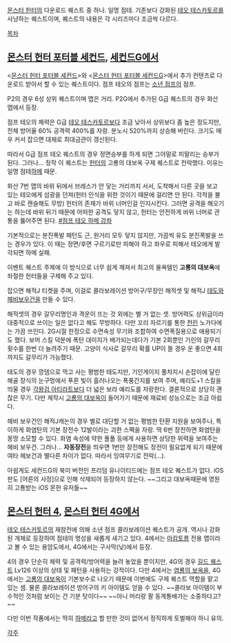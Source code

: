 [[몬스터 헌터]]의 다운로드 퀘스트 중 하나. 일명 점테.
기존보다 강화된 [[테오 테스카토르]]를 사냥하는 퀘스트이며, 퀘스트의 내용은 각 시리즈마다 조금씩 다르다.

[[목차]]

== [[몬스터 헌터 포터블 세컨드]], [[몬스터 헌터 포터블 세컨드G|세컨드G]]에서 ==
<[[몬스터 헌터 포터블 세컨드]]>와 <[[몬스터 헌터 포터블 세컨드G]]>에서 추가 컨텐츠로 다운로드 받아서 할 수 있는 퀘스트이다. 점프 테오의 점프는 [[소년 점프]]의 점프.

P2의 경우 6성 상위 퀘스트이며 맵은 거리. P2G에서 추가된 G급 퀘스트의 경우 화산 맵에서 등장.

점프 테오의 체력은 G급 [[테오 테스카토르]]보다 조금 낮아서 상위보다 좀 높은 정도지만, 전체 방어율 60% 공격력 400%를 자랑. 분노시 520%까지 상승해 버린다. 크기도 매우 커서 잡으면 대체로 최대금관이 갱신된다. 

따라서 G급 점프 테오 퀘스트의 경우 정면승부를 하게 되면 그야말로 피말리는 승부가 된다. 그러나… 정작 이 퀘스트는 [[헌터]]의 고룡의 대보옥 구제 퀘스트로 전락했다. 이유는 일명 점테[[하메]] 때문.

화산 7번 맵의 바위 뒤에서 브레스가 안 닿는 거리까지 서서, 도착해서 다른 곳을 보고 있는 테오에게 섬광을 던져(헌터 인식을 위한 것이기 때문에 걸리면 안 된다. 각적을 불고 바로 캔슬해도 무방) 헌터의 존재가 바위 너머인걸 인지시킨다. 그러면 공격을 해오기는 하는데 바위 뒤기 때문에 어떠한 공격도 닿지 않고, 헌터는 안전하게 바위 너머로 관통을 뚫어주면 된다. [http://blog.naver.com/vstar/80052311133 #점프 테오 하메 강좌]

기본적으로는 분진폭발 패턴도 근, 원거리 모두 닿지 않지만, 가끔씩 유도 분진폭발을 쓰는 경우가 있다. 이 때는 정면/후면 구르기로만 피해야 하고 좌우로 피해서 테오에게 발각되면 하메 실패. 

이벤트 퀘스트 주제에 이 방식으로 너무 쉽게 깨져서 최고의 물욕템인 '''고룡의 대보옥'''에 좌절한 헌터들을 구제해 주고 있다.

잡으면 해적J 티켓을 주며, 이걸로 콜라보레이션 방어구/무장인 해적셋 및 해적J [[태도]]와 [[헤비보우건]]을 만들 수 있다. 

해적셋의 경우 갈무리명인과 격운이 뜨는 것 외에는 별 거 없는 셋. 방어력도 상위급이라 대중적으로 쓰이는 일은 없다고 해도 무방하다. 다만 꼬리 자르기를 통한 [[천린]] 노가다에는 가끔 쓰인다. 2G시절 한정으로 수면속성 무기와 조합하여 수면폭질용으로 애용되기도 했다. 보머 스킬 덕분에 폭탄 대미지가 배가되는데다가 기본 2회뿐인 기린의 갈무리 횟수를 한번 더 늘려주기 때문. 고양이 식사로 갈무리 확률 UP이 뜰 경우 운 좋으면 4회까지도 갈무리가 가능했다.

태도의 경우 깡뎀으로 먹고 사는 평범한 태도지만, 기인게이지 풀차지시 손잡이에 달린 해골 장식의 눈구멍에서 푸른 빛이 흘러나오는 폭풍간지를 보여 주며, 예리도+1 스킬을 띄울 경우 [[각왕검 아티라트]]보다 더 넓은 보라 예리도를 자랑한다. 결론적으로 상당히 괜찮은 무기. 다만 제작시 [[고룡의 대보옥]]이 들어가기 때문에 재료비 성능으로는 조금 아쉽다.

헤비 보우건인 해적J캐논의 경우 별로 대단할 거 없는 평범한 탄환 지원을 보여주나, 특이하게 화염탄의 기본 장전수 12발이라는 괴한 스펙을 자랑. 딱 6번 장전하면 화염탄을 몽땅 소모할 수 있다. 화염 속성에 약한 풀풀 등에게 사용하면 상당한 위력을 보여주는 헤비 보우건. 그러나… '''자동장전'''을 띄우면 1번만 장전해도 장전이 필요없게 되기 때문에 여타 헤보건과 별다른 차이가 없다. 따라서 잉여무기로 전락(…).

아쉽게도 세컨드G의 북미 버전인 프리덤 유나이티드에는 점프 테오 퀘스트가 없다. iOS판도 [어른의 사정]으로 인해 삭제되어 등장하지 않는다. 
~~그리고 대보옥때문에 영원히 고통받는 iOS 몬헌 유저들~~

== [[몬스터 헌터 4]], [[몬스터 헌터 4G]]에서 ==
[[테오 테스카토르]]의 재참전에 의해 소년 점프 콜라보레이션 퀘스트가 공개. 역시나 강화된 개체로 등장하여 점테의 명성을 새롭게 새기고 있다. 4에서는 [[아캄토름]] 전용 맵이라고 볼 수 있는 용암도에서, 4G에서는 구사막(낮)에서 등장.

4의 경우 단순히 체력 및 공격력/방어력을 늘려 놓았을 뿐이지만, 4G의 경우 [[길드 퀘스트]] Lv126 이상의 상태 및 패턴을 사용하는 강적이다. 다만 4에서는 [[홍옥|염룡의 보옥]]을, 4G에서는 [[고룡의 대보옥]]이 기본보수로 나오기 때문에 이번에도 구제 퀘스트 역할을 맡고 있는 셈. 물론 콜라보레이션 방어구의 키 아이템도 얻을 수 있다. ~~콜라보 아이템이 부수적인 것처럼 보이는 건 기분 탓이다~~ ~~아니 머리랑 팔 동계통배가는 소중하다고?~~

다만 이번 작품에서는 딱히 [[하메]]라고 할 만한 것이 없어서 정직하게 토벌해야 하니 유의.


[[각주]]

